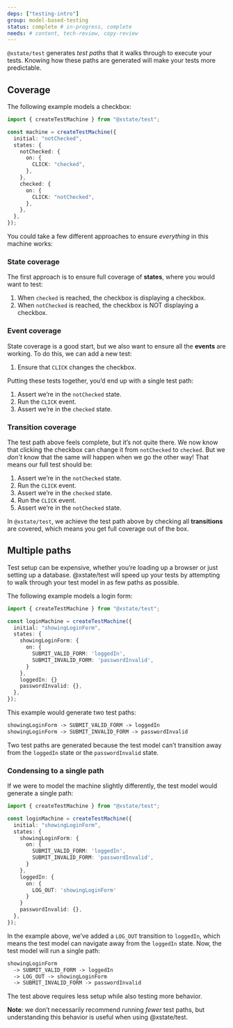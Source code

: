 ```yaml
---
deps: ["testing-intro"]
group: model-based-testing
status: complete # in-progress, complete
needs: # content, tech-review, copy-review
---
```


`@xstate/test` generates *test paths* that it walks through to execute your tests. Knowing how these paths are generated will make your tests more predictable.

## Coverage

The following example models a checkbox:

```ts
import { createTestMachine } from "@xstate/test";

const machine = createTestMachine({
  initial: "notChecked",
  states: {
    notChecked: {
      on: {
        CLICK: "checked",
      },
    },
    checked: {
      on: {
        CLICK: "notChecked",
      },
    },
  },
});
```

You could take a few different approaches to ensure _everything_ in this machine works:

### State coverage

The first approach is to ensure full coverage of **states**, where you would want to test:

1. When `checked` is reached, the checkbox is displaying a checkbox.
2. When `notChecked` is reached, the checkbox is NOT displaying a checkbox.

### Event coverage

State coverage is a good start, but we also want to ensure all the **events** are working. To do this, we can add a new test:

1. Ensure that `CLICK` changes the checkbox.

Putting these tests together, you’d end up with a single test path:

1. Assert we’re in the `notChecked` state.
2. Run the `CLICK` event.
3. Assert we’re in the `checked` state.

### Transition coverage

The test path above feels complete, but it’s not quite there. We now know that clicking the checkbox can change it from `notChecked` to `checked`. But we _don’t_ know that the same will happen when we go the other way! That means our full test should be:

1. Assert we’re in the `notChecked` state.
2. Run the `CLICK` event.
3. Assert we’re in the `checked` state.
4. Run the `CLICK` event.
5. Assert we’re in the `notChecked` state.

In `@xstate/test`, we achieve the test path above by checking all **transitions** are covered, which means you get full coverage out of the box.

## Multiple paths

Test setup can be expensive, whether you’re loading up a browser or just setting up a database. @xstate/test will speed up your tests by attempting to walk through your test model in as few paths as possible.

The following example models a login form:

```ts
import { createTestMachine } from "@xstate/test";

const loginMachine = createTestMachine({
  initial: "showingLoginForm",
  states: {
    showingLoginForm: {
      on: {
        SUBMIT_VALID_FORM: 'loggedIn',
        SUBMIT_INVALID_FORM: 'passwordInvalid',
      }
    },
    loggedIn: {}
    passwordInvalid: {},
  },
});
```

This example would generate two test paths:

```txt
showingLoginForm -> SUBMIT_VALID_FORM -> loggedIn
showingLoginForm -> SUBMIT_INVALID_FORM -> passwordInvalid
```

Two test paths are generated because the test model can’t transition away from the `loggedIn` state or the `passwordInvalid` state.

### Condensing to a single path

If we were to model the machine slightly differently, the test model would generate a single path:

```ts {12-14}
import { createTestMachine } from "@xstate/test";

const loginMachine = createTestMachine({
  initial: "showingLoginForm",
  states: {
    showingLoginForm: {
      on: {
        SUBMIT_VALID_FORM: 'loggedIn',
        SUBMIT_INVALID_FORM: 'passwordInvalid',
      }
    },
    loggedIn: {
      on: {
        LOG_OUT: 'showingLoginForm'
      }
    }
    passwordInvalid: {},
  },
});
```

In the example above, we’ve added a `LOG_OUT` transition to `loggedIn`, which means the test model can navigate away from the `loggedIn` state. Now, the test model will run a single path:

```txt
showingLoginForm
  -> SUBMIT_VALID_FORM -> loggedIn
  -> LOG_OUT -> showingLoginForm
  -> SUBMIT_INVALID_FORM -> passwordInvalid
```

The test above requires less setup while also testing more behavior.

**Note**: we don’t necessarily recommend running _fewer_ test paths, but understanding this behavior is useful when using @xstate/test.
